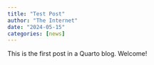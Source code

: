 ```yaml
---
title: "Test Post"
author: "The Internet"
date: "2024-05-15"
categories: [news]
---
```


This is the first post in a Quarto blog. Welcome!
